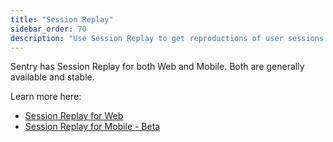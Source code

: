 ```yaml
---
title: "Session Replay"
sidebar_order: 70
description: "Use Session Replay to get reproductions of user sessions to improve your app experience."
---
```


Sentry has Session Replay for both Web and Mobile. Both are generally available and stable.

Learn more here:

* [Session Replay for Web](web/)
* [Session Replay for Mobile - Beta](mobile/)
